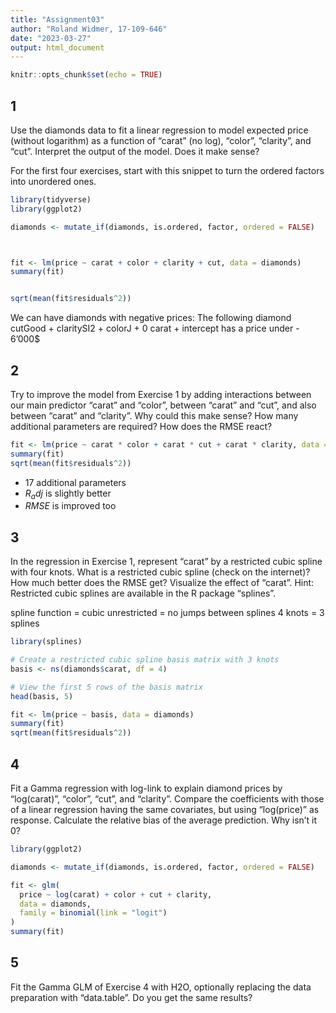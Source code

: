 ```yaml
---
title: "Assignment03"
author: "Roland Widmer, 17-109-646"
date: "2023-03-27"
output: html_document
---
```


```r
knitr::opts_chunk$set(echo = TRUE)
```

## 1

Use the diamonds data to fit a linear regression to model expected price (without logarithm) as a function of "carat" (no log), "color", "clarity", and "cut". Interpret the output of the model. Does it make sense?

For the first four exercises, start with this snippet to turn the ordered factors into unordered ones.

```r
library(tidyverse)
library(ggplot2)

diamonds <- mutate_if(diamonds, is.ordered, factor, ordered = FALSE)



fit <- lm(price ~ carat + color + clarity + cut, data = diamonds)
summary(fit)


sqrt(mean(fit$residuals^2))

```
We can have diamonds with negative prices:
The following diamond cutGood + claritySI2 + colorJ + 0 carat + intercept has a price under - 6'000$

## 2

Try to improve the model from Exercise 1 by adding interactions between our main predictor "carat" and "color", between "carat" and "cut", and also between "carat" and "clarity". Why could this make sense? How many additional parameters are required? How does the RMSE react?

```r
fit <- lm(price ~ carat * color + carat * cut + carat * clarity, data = diamonds)
summary(fit)
sqrt(mean(fit$residuals^2))
```
- 17 additional parameters
- $R_adj$ is slightly better
- $RMSE$ is improved too


## 3

In the regression in Exercise 1, represent "carat" by a restricted cubic spline with four knots. What is a restricted cubic spline (check on the internet)? How much better does the RMSE get? Visualize the effect of "carat". Hint: Restricted cubic splines are available in the R package "splines". 

spline function = cubic
unrestricted = no jumps between splines
4 knots = 3 splines

```r
library(splines)

# Create a restricted cubic spline basis matrix with 3 knots
basis <- ns(diamonds$carat, df = 4)

# View the first 5 rows of the basis matrix
head(basis, 5)

fit <- lm(price ~ basis, data = diamonds)
summary(fit)
sqrt(mean(fit$residuals^2))
```


## 4

Fit a Gamma regression with log-link to explain diamond prices by "log(carat)", "color", "cut", and "clarity". Compare the coefficients with those of a linear regression having the same covariates, but using "log(price)" as response. Calculate the relative bias of the average prediction. Why isn't it 0?

```r
library(ggplot2)

diamonds <- mutate_if(diamonds, is.ordered, factor, ordered = FALSE)

fit <- glm(
  price ~ log(carat) + color + cut + clarity,
  data = diamonds, 
  family = binomial(link = "logit")
)
summary(fit)
```


## 5

Fit the Gamma GLM of Exercise 4 with H2O, optionally replacing the data preparation with "data.table". Do you get the same results?